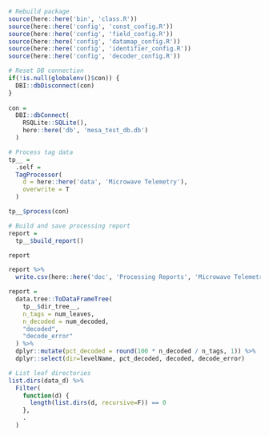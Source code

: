 ```r
# Rebuild package
source(here::here('bin', 'class.R'))
source(here::here('config', 'const_config.R'))
source(here::here('config', 'field_config.R'))
source(here::here('config', 'datamap_config.R'))
source(here::here('config', 'identifier_config.R'))
source(here::here('config', 'decoder_config.R'))

# Reset DB connection
if(!is.null(globalenv()$con)) {
  DBI::dbDisconnect(con)
}
  
con = 
  DBI::dbConnect(
    RSQLite::SQLite(),
    here::here('db', 'mesa_test_db.db')
  )

# Process tag data
tp__ = 
  .self = 
  TagProcessor(
    d = here::here('data', 'Microwave Telemetry'),
    overwrite = T
  )

tp__$process(con)

# Build and save processing report
report = 
  tp__$build_report()

report

report %>% 
  write.csv(here::here('doc', 'Processing Reports', 'Microwave Telemetry', 'mt_decode_report.csv'), row.names = F)
```





```r
report = 
  data.tree::ToDataFrameTree(
    tp__$dir_tree__, 
    n_tags = num_leaves,
    n_decoded = num_decoded,
    "decoded",
    "decode_error"
  ) %>% 
  dplyr::mutate(pct_decoded = round(100 * n_decoded / n_tags, 1)) %>% 
  dplyr::select(dir=levelName, pct_decoded, decoded, decode_error)
```


```r
# List leaf directories
list.dirs(data_d) %>% 
  Filter(
    function(d) {
      length(list.dirs(d, recursive=F)) == 0
    },
    .
  )
```




















